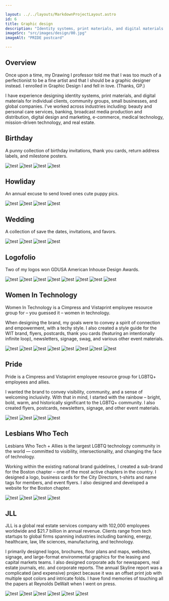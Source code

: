 ```yaml
---

layout: ../../layouts/MarkdownProjectLayout.astro
id: 6
title: Graphic design
description: "Identity systems, print materials, and digital materials for clients, community groups, small businesses, and global companies"
imageSrc: "src/images/design/00.jpg"
imageAlt: "PRIDE postcard"

---
```




## Overview

Once upon a time, my Drawing I professor told me that I was too much of a perfectionist to be a fine artist and that I should be a graphic designer instead. I enrolled in Graphic Design I and fell in love. (Thanks, GP.)

I have experience designing identity systems, print materials, and digital materials for individual clients, community groups, small businesses, and global companies. I've worked across industries including: beauty and personal care services, banking, broadcast media production and distribution, digital design and marketing, e-commerce, medical technology, mission-driven technology, and real estate.

## Birthday

A punny collection of birthday invitations, thank you cards, return address labels, and milestone posters.

<div class="layout-two-up">
  <Image src={onederland} class="image" alt="test" />
  <Image src={roar01} class="image" alt="test" />
  <Image src={shellebrate} class="image" alt="test" />
  <Image src={purrthday} class="image" alt="test" />
</div>

## Howliday

An annual excuse to send loved ones cute puppy pics.

<div class="layout-two-up">
  <Image src={howliday01} class="image" alt="test" />
  <Image src={howliday03} class="image" alt="test" />
  <Image src={howliday02} class="image" alt="test" />
  <Image src={howliday04} class="image" alt="test" />
</div>

## Wedding

A collection of save the dates, invitations, and favors.

<div class="layout-two-up">
  <Image src={september} class="image" alt="test" />
  <Image src={yaas} class="image" alt="test" />
  <Image src={loveIsBrewing01} class="image" alt="test" />
  <Image src={loveIsBrewing02} class="image" alt="test" />
</div>

## Logofolio

Two of my logos won GDUSA American Inhouse Design Awards.

<div class="layout-two-up logofolio">
  <Image src={logofolio01} class="image" alt="test" />
  <Image src={logofolio02} class="image" alt="test" />
  <Image src={logofolio03} class="image" alt="test" />
  <Image src={logofolio04} class="image" alt="test" />
  <Image src={logofolio05} class="image" alt="test" />
  <Image src={logofolio06} class="image" alt="test" />
  <Image src={logofolio07} class="image" alt="test" />
  <Image src={logofolio08} class="image" alt="test" />
</div>

## Women In Technology

Women In Technology is a Cimpress and Vistaprint employee resource group for – you guessed it – women in technology.

When designing the brand, my goals were to convey a spirit of connection and empowerment, with a techy style. I also created a style guide for the WIT brand, flyers, postcards, thank you cards (featuring an intentionally infinite loop), newsletters, signage, swag, and various other event materials.

<div class="layout-two-up">
  <Image src={wit01} class="image" alt="test" />
  <Image src={wit02} class="image" alt="test" />
  <Image src={wit03} class="image" alt="test" />
  <Image src={wit04} class="image" alt="test" />
  <Image src={wit05} class="image" alt="test" />
  <Image src={wit06} class="image" alt="test" />
  <Image src={wit07} class="image" alt="test" />
  <Image src={wit08} class="image" alt="test" />
</div>

## Pride

Pride is a Cimpress and Vistaprint employee resource group for LGBTQ+ employees and allies.

I wanted the brand to convey visibility, community, and a sense of welcoming inclusivity. With that in mind, I started with the rainbow – bright, bold, warm, and historically significant to the LGBTQ+ community. I also created flyers, postcards, newsletters, signage, and other event materials.

<div class="layout-two-up">
  <Image src={pride01} class="image" alt="test" />
  <Image src={pride02} class="image" alt="test" />
  <Image src={pride03} class="image" alt="test" />
  <Image src={pride04} class="image" alt="test" />
</div>

## Lesbians Who Tech

Lesbians Who Tech + Allies is the largest LGBTQ technology community in the world — committed to visibility, intersectionality, and changing the face of technology.

Working within the existing national brand guidelines, I created a sub-brand for the Boston chapter – one of the most active chapters in the country. I designed a logo, business cards for the City Directors, t-shirts and name tags for members, and event flyers. I also designed and developed a website for the Boston chapter.

<div class="layout-two-up">
  <Image src={lwt01} class="image" alt="test" />
  <Image src={lwt02} class="image" alt="test" />
  <Image src={lwt03} class="image" alt="test" />
  <Image src={lwt04} class="image" alt="test" />
</div>

## JLL

JLL is a global real estate services company with 102,000 employees worldwide and $21.7 billion in annual revenue. Clients range from tech startups to global firms spanning industries including banking, energy, healthcare, law, life sciences, manufacturing, and technology.

I primarily designed logos, brochures, floor plans and maps, websites, signage, and large-format environmental graphics for the leasing and capital markets teams. I also designed corporate ads for newspapers, real estate journals, etc. and corporate reports. The annual Skyline report was a complicated (and expensive) project because it was an offset print job with multiple spot colors and intricate folds. I have fond memories of touching all the papers at Reynolds DeWalt when I went on press.

<div class="layout-two-up">
  <Image src={jll01} class="image" alt="test" />
  <Image src={jll02} class="image" alt="test" />
  <Image src={jll03} class="image" alt="test" />
  <Image src={jll04} class="image" alt="test" />
  <Image src={jll05} class="image" alt="test" />
  <Image src={jll06} class="image" alt="test" />
</div>